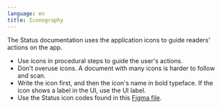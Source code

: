 ```yaml
---
language: en
title: Iconography
---
```


The Status documentation uses the application icons to guide readers' actions on the app.

- Use icons in procedural steps to guide the user's actions.
- Don't overuse icons. A document with many icons is harder to follow and scan.
- Write the icon first, and then the icon's name in bold typeface. If the icon shows a label in the UI, use the UI label.
- Use the Status icon codes found in this [Figma file](https://www.figma.com/file/iGkQMX8JCkHe0yLu2nA95w/Icons-%2F-Docs-team?type=design&node-id=0%3A1678&mode=design&t=7qslrYf7F6YSHsa0-1).

